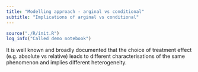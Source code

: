 ```yaml
---
title: "Modelling approach - arginal vs conditional"
subtitle: "Implications of arginal vs conditional"
---
```


```r
source("./R/init.R")
log_info("Called demo notebook")
```

It is well known and broadly documented that the choice of treatment effect (e.g. absolute vs relative) leads to different characterisations of the same phenomenon and implies different heterogeneity.


